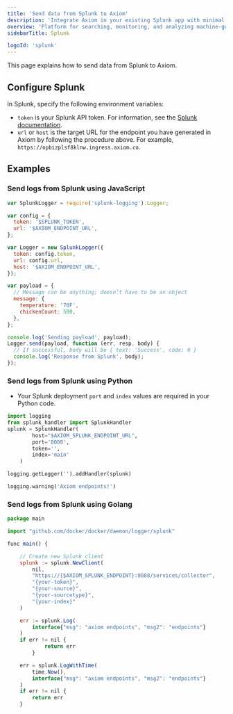 ```yaml
---
title: 'Send data from Splunk to Axiom'
description: 'Integrate Axiom in your existing Splunk app with minimal effort and without breaking any of your existing Splunk stack.'
overview: 'Platform for searching, monitoring, and analyzing machine-generated data'
sidebarTitle: Splunk

logoId: 'splunk'
---
```



This page explains how to send data from Splunk to Axiom.

<Prerequisites />

<SetUpEndpoint endpointName="Splunk" />

## Configure Splunk

In Splunk, specify the following environment variables:

- `token` is your Splunk API token. For information, see the [Splunk documentation](https://docs.splunk.com/observability/en/admin/authentication/authentication-tokens/api-access-tokens.html).
- `url` or `host` is the target URL for the endpoint you have generated in Axiom by following the procedure above. For example, `https://opbizplsf8klnw.ingress.axiom.co`.

## Examples

### Send logs from Splunk using JavaScript

```js
var SplunkLogger = require('splunk-logging').Logger;

var config = {
  token: '$SPLUNK_TOKEN',
  url: '$AXIOM_ENDPOINT_URL',
};

var Logger = new SplunkLogger({
  token: config.token,
  url: config.url,
  host: '$AXIOM_ENDPOINT_URL',
});

var payload = {
  // Message can be anything; doesn’t have to be an object
  message: {
    temperature: '70F',
    chickenCount: 500,
  },
};

console.log('Sending payload', payload);
Logger.send(payload, function (err, resp, body) {
  // If successful, body will be { text: 'Success', code: 0 }
  console.log('Response from Splunk', body);
});
```

### Send logs from Splunk using Python

- Your Splunk deployment `port` and `index` values are required in your Python code.

```py
import logging
from splunk_handler import SplunkHandler
splunk = SplunkHandler(
        host="$AXIOM_SPLUNK_ENDPOINT_URL",
        port='8088',
        token='',
        index='main'
    )

logging.getLogger('').addHandler(splunk)

logging.warning('Axiom endpoints!')
```

### Send logs from Splunk using Golang

```js
package main

import "github.com/docker/docker/daemon/logger/splunk"

func main() {

	// Create new Splunk client
	splunk := splunk.NewClient(
		nil,
		"https://{$AXIOM_SPLUNK_ENDPOINT}:8088/services/collector",
		"{your-token}",
		"{your-source}",
		"{your-sourcetype}",
		"{your-index}"
	)

	err := splunk.Log(
		interface{"msg": "axiom endpoints", "msg2": "endpoints"}
	)
	if err != nil {
        	return err
        }

	err = splunk.LogWithTime(
		time.Now(),
		interface{"msg": "axiom endpoints", "msg2": "endpoints"}
	)
	if err != nil {
		return err
	}
```
